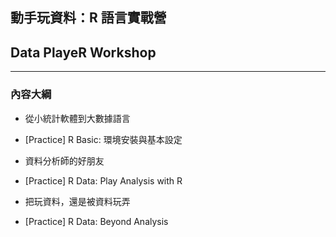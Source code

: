## 動手玩資料：R 語言實戰營
## Data PlayeR Workshop

---

### 內容大綱

- 從小統計軟體到大數據語言

- [Practice] R Basic: 環境安裝與基本設定

- 資料分析師的好朋友

- [Practice] R Data: Play Analysis with R

- 把玩資料，還是被資料玩弄

- [Practice] R Data: Beyond Analysis
